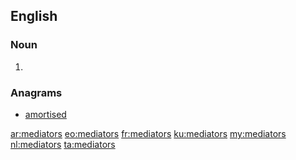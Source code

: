 ==English==

===Noun===
{{head|en|noun plural form}}

# {{plural of|mediator|lang=en}}

===Anagrams===
* [[amortised#English|amortised]]

[[ar:mediators]]
[[eo:mediators]]
[[fr:mediators]]
[[ku:mediators]]
[[my:mediators]]
[[nl:mediators]]
[[ta:mediators]]